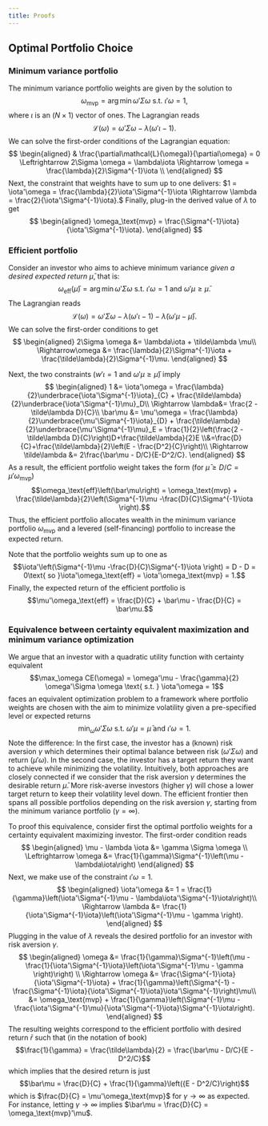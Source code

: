 ```yaml
---
title: Proofs
---
```


## Optimal Portfolio Choice

### Minimum variance portfolio

The minimum variance portfolio weights are given by the solution to $$\omega_\text{mvp} = \arg\min \omega'\Sigma \omega \text{ s.t. } \iota'\omega= 1,$$ where $\iota$ is an $(N \times 1)$ vector of ones. The Lagrangian reads $$ \mathcal{L}(\omega) = \omega'\Sigma \omega - \lambda(\omega'\iota - 1).$$ We can solve the first-order conditions of the Lagrangian equation: $$
\begin{aligned}
& \frac{\partial\mathcal{L}(\omega)}{\partial\omega} = 0 \Leftrightarrow 2\Sigma \omega = \lambda\iota \Rightarrow \omega = \frac{\lambda}{2}\Sigma^{-1}\iota \\ \end{aligned}
$$ 
Next, the constraint that weights have to sum up to one delivers: $1 = \iota'\omega = \frac{\lambda}{2}\iota'\Sigma^{-1}\iota \Rightarrow \lambda = \frac{2}{\iota'\Sigma^{-1}\iota}.$ Finally, plug-in the derived value of $\lambda$ to get $$
\begin{aligned}
\omega_\text{mvp} = \frac{\Sigma^{-1}\iota}{\iota'\Sigma^{-1}\iota}.
\end{aligned}
$$ 

### Efficient portfolio

Consider an investor who aims to achieve minimum variance *given a desired expected return* $\bar{\mu}$, that is: $$\omega_\text{eff}\left(\bar{\mu}\right) = \arg\min \omega'\Sigma \omega \text{ s.t. } \iota'\omega = 1 \text{ and } \omega'\mu \geq \bar{\mu}.$$ The Lagrangian reads $$ \mathcal{L}(\omega) = \omega'\Sigma \omega - \lambda(\omega'\iota - 1) - \tilde{\lambda}(\omega'\mu - \bar{\mu}). $$ We can solve the first-order conditions to get $$
\begin{aligned}
2\Sigma \omega &= \lambda\iota + \tilde\lambda \mu\\
\Rightarrow\omega &= \frac{\lambda}{2}\Sigma^{-1}\iota + \frac{\tilde\lambda}{2}\Sigma^{-1}\mu.
\end{aligned}
$$

Next, the two constraints ($w'\iota = 1 \text{ and } \omega'\mu \geq \bar{\mu}$) imply $$
\begin{aligned}
1 &= \iota'\omega = \frac{\lambda}{2}\underbrace{\iota'\Sigma^{-1}\iota}_{C} + \frac{\tilde\lambda}{2}\underbrace{\iota'\Sigma^{-1}\mu}_D\\
\Rightarrow \lambda&= \frac{2 - \tilde\lambda D}{C}\\
\bar\mu &= \mu'\omega = \frac{\lambda}{2}\underbrace{\mu'\Sigma^{-1}\iota}_{D} + \frac{\tilde\lambda}{2}\underbrace{\mu'\Sigma^{-1}\mu}_E = \frac{1}{2}\left(\frac{2 - \tilde\lambda D}{C}\right)D+\frac{\tilde\lambda}{2}E  \\&=\frac{D}{C}+\frac{\tilde\lambda}{2}\left(E - \frac{D^2}{C}\right)\\
\Rightarrow \tilde\lambda &= 2\frac{\bar\mu - D/C}{E-D^2/C}.
\end{aligned}
$$ As a result, the efficient portfolio weight takes the form (for $\bar{\mu} \geq D/C = \mu'\omega_\text{mvp}$) $$\omega_\text{eff}\left(\bar\mu\right) = \omega_\text{mvp} + \frac{\tilde\lambda}{2}\left(\Sigma^{-1}\mu -\frac{D}{C}\Sigma^{-1}\iota \right).$$ Thus, the efficient portfolio allocates wealth in the minimum variance portfolio $\omega_\text{mvp}$ and a levered (self-financing) portfolio to increase the expected return.

Note that the portfolio weights sum up to one as $$\iota'\left(\Sigma^{-1}\mu -\frac{D}{C}\Sigma^{-1}\iota \right) = D - D = 0\text{ so }\iota'\omega_\text{eff} = \iota'\omega_\text{mvp} = 1.$$ Finally, the expected return of the efficient portfolio is $$\mu'\omega_\text{eff} = \frac{D}{C} + \bar\mu - \frac{D}{C} = \bar\mu.$$

### Equivalence between certainty equivalent maximization and minimum variance optimization

We argue that an investor with a quadratic utility function with certainty equivalent $$\max_\omega CE(\omega) = \omega'\mu - \frac{\gamma}{2} \omega'\Sigma \omega \text{ s.t. } \iota'\omega = 1$$ faces an equivalent optimization problem to a framework where portfolio weights are chosen with the aim to minimize volatility given a pre-specified level or expected returns $$\min_\omega \omega'\Sigma \omega \text{ s.t. } \omega'\mu = \bar\mu \text{ and } \iota'\omega = 1.$$ Note the difference: In the first case, the investor has a (known) risk aversion $\gamma$ which determines their optimal balance between risk ($\omega'\Sigma\omega)$ and return ($\mu'\omega$). In the second case, the investor has a target return they want to achieve while minimizing the volatility. Intuitively, both approaches are closely connected if we consider that the risk aversion $\gamma$ determines the desirable return $\bar\mu$. More risk-averse investors (higher $\gamma$) will chose a lower target return to keep their volatility level down. The efficient frontier then spans all possible portfolios depending on the risk aversion $\gamma$, starting from the minimum variance portfolio ($\gamma = \infty$).

To proof this equivalence, consider first the optimal portfolio weights for a certainty equivalent maximizing investor. The first-order condition reads $$
\begin{aligned}
\mu - \lambda \iota &= \gamma \Sigma \omega \\
\Leftrightarrow \omega &= \frac{1}{\gamma}\Sigma^{-1}\left(\mu - \lambda\iota\right)
\end{aligned}
$$ Next, we make use of the constraint $\iota'\omega = 1$. $$
\begin{aligned}
\iota'\omega &= 1 = \frac{1}{\gamma}\left(\iota'\Sigma^{-1}\mu - \lambda\iota'\Sigma^{-1}\iota\right)\\
\Rightarrow \lambda &= \frac{1}{\iota'\Sigma^{-1}\iota}\left(\iota'\Sigma^{-1}\mu - \gamma \right).
\end{aligned}
$$ Plugging in the value of $\lambda$ reveals the desired portfolio for an investor with risk aversion $\gamma$. $$
\begin{aligned}
\omega &= \frac{1}{\gamma}\Sigma^{-1}\left(\mu - \frac{1}{\iota'\Sigma^{-1}\iota}\left(\iota'\Sigma^{-1}\mu - \gamma \right)\right) \\
\Rightarrow \omega &= \frac{\Sigma^{-1}\iota}{\iota'\Sigma^{-1}\iota} + \frac{1}{\gamma}\left(\Sigma^{-1} - \frac{\Sigma^{-1}\iota}{\iota'\Sigma^{-1}\iota}\iota'\Sigma^{-1}\right)\mu\\
&= \omega_\text{mvp} + \frac{1}{\gamma}\left(\Sigma^{-1}\mu - \frac{\iota'\Sigma^{-1}\mu}{\iota'\Sigma^{-1}\iota}\Sigma^{-1}\iota\right).
\end{aligned}
$$ The resulting weights correspond to the efficient portfolio with desired return $\bar r$ such that (in the notation of book) $$\frac{1}{\gamma} = \frac{\tilde\lambda}{2} = \frac{\bar\mu - D/C}{E - D^2/C}$$ which implies that the desired return is just $$\bar\mu = \frac{D}{C} + \frac{1}{\gamma}\left({E - D^2/C}\right)$$ which is $\frac{D}{C} = \mu'\omega_\text{mvp}$ for $\gamma\rightarrow \infty$ as expected. For instance, letting $\gamma \rightarrow \infty$ implies $\bar\mu = \frac{D}{C} = \omega_\text{mvp}'\mu$.
